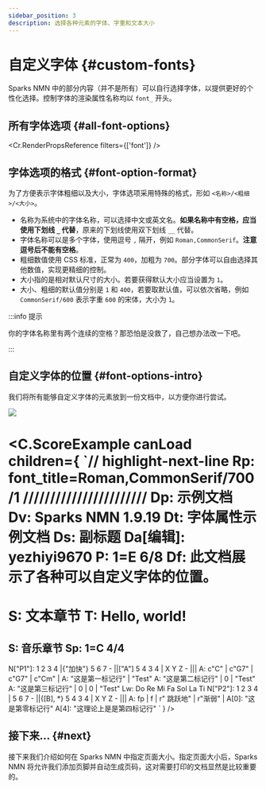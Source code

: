 ```yaml
---
sidebar_position: 3
description: 选择各种元素的字体、字重和文本大小
---
```


# 自定义字体 {#custom-fonts}

Sparks NMN 中的部分内容（并不是所有）可以自行选择字体，以提供更好的个性化选择。控制字体的渲染属性名称均以 `font_` 开头。

## 所有字体选项 {#all-font-options}

<Cr.RenderPropsReference filters={['font']} />

## 字体选项的格式 {#font-option-format}

为了方便表示字体粗细以及大小，字体选项采用特殊的格式，形如 `<名称>/<粗细>/<大小>`。

- 名称为系统中的字体名称，可以选择中文或英文名。**如果名称中有空格，应当使用下划线 `_` 代替**，原来的下划线使用双下划线 `__` 代替。
- 字体名称可以是多个字体，使用逗号 `,` 隔开，例如 `Roman,CommonSerif`。**注意逗号后不能有空格**。
- 粗细数值使用 CSS 标准，正常为 `400`，加粗为 `700`。部分字体可以自由选择其他数值，实现更精细的控制。
- 大小指的是相对默认尺寸的大小。若要获得默认大小应当设置为 `1`。
- 大小、粗细的默认值分别是 `1` 和 `400`，若要取默认值，可以依次省略，例如 `CommonSerif/600` 表示字重 `600` 的宋体，大小为 `1`。

:::info 提示

你的字体名称里有两个连续的空格？那恐怕是没救了，自己想办法改一下吧。

:::


<FontInfo />

## 自定义字体的位置 {#font-options-intro}

我们将所有能够自定义字体的元素放到一份文档中，以方便你进行尝试。

![](./assets/custom-fonts.png)

<C.ScoreExample canLoad children={
`// highlight-next-line
Rp: font_title=Roman,CommonSerif/700/1
///////////////////////
Dp: 示例文档
Dv: Sparks NMN 1.9.19
Dt: 字体属性示例文档
Ds: 副标题
Da[编辑]: yezhiyi9670
P: 1=E 6/8
Df: 此文档展示了各种可以自定义字体的位置。
====
S: 文本章节
T: Hello, world!
====
S: 音乐章节
Sp: 1=C 4/4
---
N["P1"]: 1 2 3 4 |{"加快"} 5 6 7 - ||["A"] 5 4 3 4 | X Y Z - |||
A: c"C" | c"G7" | c"G7" | c"Cm" |
A: "这是第一标记行" | "Test"
A: "这是第二标记行" | 0 | "Test"
A: "这是第三标记行" | 0 | 0 | "Test"
Lw: Do Re Mi Fa Sol La Ti
N["P2"]: 1 2 3 4 | 5 6 7 - ||{[B], *} 5 4 3 4 | X Y Z - |||
A: fp | f | r"  跳跃地" | r"渐弱" |
A[0]: "这是第零标记行"
A[4]: "这理论上是是第四标记行"
`
} />

## 接下来... {#next}

接下来我们介绍如何在 Sparks NMN 中指定页面大小。指定页面大小后，Sparks NMN 将允许我们添加页脚并自动生成页码，这对需要打印的文档显然是比较重要的。
